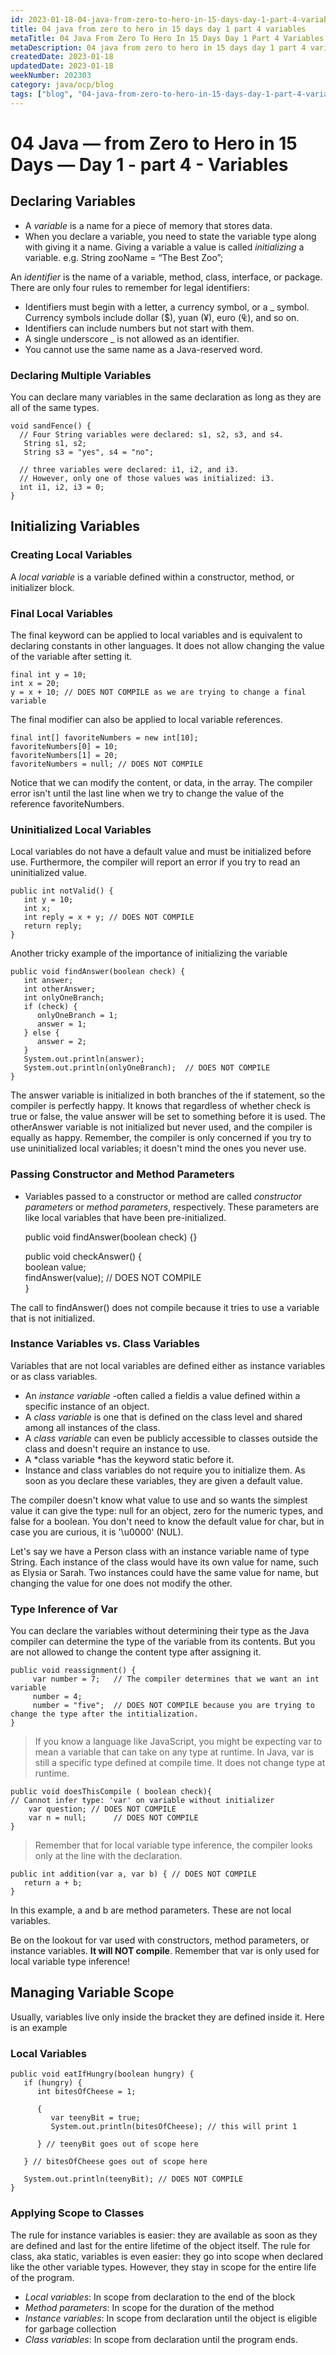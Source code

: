 ```yaml
---
id: 2023-01-18-04-java-from-zero-to-hero-in-15-days-day-1-part-4-variables
title: 04 java from zero to hero in 15 days day 1 part 4 variables
metaTitle: 04 Java From Zero To Hero In 15 Days Day 1 Part 4 Variables | Anas's Digital Garden
metaDescription: 04 java from zero to hero in 15 days day 1 part 4 variables | Anas's Digital Garden
createdDate: 2023-01-18
updatedDate: 2023-01-18
weekNumber: 202303
category: java/ocp/blog
tags: ["blog", "04-java-from-zero-to-hero-in-15-days-day-1-part-4-variables"]
---
```


# 04 Java — from Zero to Hero in 15 Days — Day 1 - part 4 - Variables

## Declaring Variables

* A *variable* is a name for a piece of memory that stores data.
* When you declare a variable, you need to state the variable type along with giving it a name. Giving a variable a value is called *initializing* a variable. e.g. String zooName = “The Best Zoo”;

An *identifier* is the name of a variable, method, class, interface, or package. There are only four rules to remember for legal identifiers:

* Identifiers must begin with a letter, a currency symbol, or a _ symbol. Currency symbols include dollar ($), yuan (¥), euro (₠), and so on.
* Identifiers can include numbers but not start with them.
* A single underscore _ is not allowed as an identifier.
* You cannot use the same name as a Java-reserved word.

### Declaring Multiple Variables

You can declare many variables in the same declaration as long as they are all of the same types.

    void sandFence() {
      // Four String variables were declared: s1, s2, s3, and s4.
       String s1, s2;
       String s3 = "yes", s4 = "no";

      // three variables were declared: i1, i2, and i3.
      // However, only one of those values was initialized: i3.
      int i1, i2, i3 = 0;
    }

## Initializing Variables

### Creating Local Variables

A *local variable* is a variable defined within a constructor, method, or initializer block.

### Final Local Variables

The final keyword can be applied to local variables and is equivalent to declaring constants in other languages. It does not allow changing the value of the variable after setting it.

    final int y = 10;
    int x = 20;
    y = x + 10; // DOES NOT COMPILE as we are trying to change a final variable

The final modifier can also be applied to local variable references.

    final int[] favoriteNumbers = new int[10];
    favoriteNumbers[0] = 10;
    favoriteNumbers[1] = 20;
    favoriteNumbers = null; // DOES NOT COMPILE

Notice that we can modify the content, or data, in the array. The compiler error isn't until the last line when we try to change the value of the reference favoriteNumbers.

### Uninitialized Local Variables

Local variables do not have a default value and must be initialized before use. Furthermore, the compiler will report an error if you try to read an uninitialized value.

    public int notValid() {
       int y = 10;
       int x;
       int reply = x + y; // DOES NOT COMPILE
       return reply;
    }

Another tricky example of the importance of initializing the variable

    public void findAnswer(boolean check) {
       int answer;
       int otherAnswer;
       int onlyOneBranch;
       if (check) {
          onlyOneBranch = 1;
          answer = 1;
       } else {
          answer = 2;
       }
       System.out.println(answer);
       System.out.println(onlyOneBranch);  // DOES NOT COMPILE
    }

The answer variable is initialized in both branches of the if statement, so the compiler is perfectly happy. It knows that regardless of whether check is true or false, the value answer will be set to something before it is used. The otherAnswer variable is not initialized but never used, and the compiler is equally as happy. Remember, the compiler is only concerned if you try to use uninitialized local variables; it doesn't mind the ones you never use.

### Passing Constructor and Method Parameters

* Variables passed to a constructor or method are called *constructor parameters* or *method parameters*, respectively. These parameters are like local variables that have been pre-initialized.

    public void findAnswer(boolean check) {}

    public void checkAnswer() {  
        boolean value;  
        findAnswer(value); // DOES NOT COMPILE  
    }

The call to findAnswer() does not compile because it tries to use a variable that is not initialized.

### Instance Variables vs. Class Variables

Variables that are not local variables are defined either as instance variables or as class variables.

* An *instance variable* -often called a fieldis a value defined within a specific instance of an object.
* A *class variable* is one that is defined on the class level and shared among all instances of the class.
* A *class variable* can even be publicly accessible to classes outside the class and doesn't require an instance to use.
* A *class variable *has the keyword static before it.
* Instance and class variables do not require you to initialize them. As soon as you declare these variables, they are given a default value.

The compiler doesn't know what value to use and so wants the simplest value it can give the type: null for an object, zero for the numeric types, and false for a boolean. You don't need to know the default value for char, but in case you are curious, it is '\u0000' (NUL).

 Let's say we have a Person class with an instance variable name of type String. Each instance of the class would have its own value for name, such as Elysia or Sarah. Two instances could have the same value for name, but changing the value for one does not modify the other.

### Type Inference of Var

You can declare the variables without determining their type as the Java compiler can determine the type of the variable from its contents. But you are not allowed to change the content type after assigning it.

    public void reassignment() {
         var number = 7;   // The compiler determines that we want an int variable
         number = 4;
         number = "five";  // DOES NOT COMPILE because you are trying to change the type after the intitialization.
    }

>  If you know a language like JavaScript, you might be expecting var to mean a variable that can take on any type at runtime. In Java, var is still a specific type defined at compile time. It does not change type at runtime.

    public void doesThisCompile ( boolean check){
    // Cannot infer type: 'var' on variable without initializer
        var question; // DOES NOT COMPILE
        var n = null;      // DOES NOT COMPILE
    }

>  Remember that for local variable type inference, the compiler looks only at the line with the declaration.

    public int addition(var a, var b) { // DOES NOT COMPILE
       return a + b;
    }

In this example, a and b are method parameters. These are not local variables.

Be on the lookout for var used with constructors, method parameters, or instance variables. **It will NOT compile**. Remember that var is only used for local variable type inference!

## Managing Variable Scope

Usually, variables live only inside the bracket they are defined inside it. Here is an example

### Local Variables

    public void eatIfHungry(boolean hungry) {
       if (hungry) {
          int bitesOfCheese = 1;

          {
             var teenyBit = true;
             System.out.println(bitesOfCheese); // this will print 1

          } // teenyBit goes out of scope here

       } // bitesOfCheese goes out of scope here

       System.out.println(teenyBit); // DOES NOT COMPILE
    }

### Applying Scope to Classes

The rule for instance variables is easier: they are available as soon as they are defined and last for the entire lifetime of the object itself. The rule for class, aka static, variables is even easier: they go into scope when declared like the other variable types. However, they stay in scope for the entire life of the program.

* *Local variables*: In scope from declaration to the end of the block
* *Method parameters*: In scope for the duration of the method
* *Instance variables*: In scope from declaration until the object is eligible for garbage collection
* *Class variables*: In scope from declaration until the program ends.
